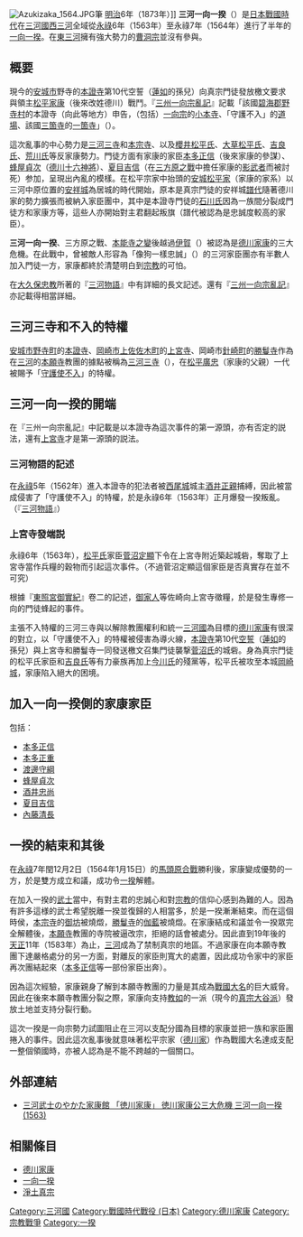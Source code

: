 {{Infobox Military Conflict
|conflict=三河一向一揆
|partof=
|image=
|caption=
|date=[[永祿|永祿]]6年（1563年）－永祿7年（1564年）
|place=[[三河國|三河國]]西三河全域
|territory=
|result=[[德川家康|德川家康]]在優勢下成立和議，成功令[[一揆|一揆]]解體
|combatant1=[[櫻井松平家|松平家]]
|combatant2=[[一向宗|一向宗]]
|combatant3=
|commander1=[[松平元康|松平元康]]
|commander2=[[一向一揆|一向一揆]]
|commander3=
|strength1=
|strength2=
|strength3=
|casualties1=
|casualties2=
|casualties3=
|notes=
}}
{{Campaignbox 德川家重大戰役}}
[[File:Azukizaka_1564.JPG|thumb]]筆 [[明治|明治]]6年（1873年）]]
'''三河一向一揆'''（{{Jpn|j=三河一向一揆|hg=みかわいっこういっき|rm=Mikawaikkōikki}}）是[[日本戰國時代|日本戰國時代]]在[[三河國|三河國]][[西三河|西三河]]全域從[[永祿|永祿]]6年（1563年）至永祿7年（1564年）進行了半年的[[一向一揆|一向一揆]]。在[[東三河|東三河]]擁有強大勢力的[[曹洞宗|曹洞宗]]並沒有參與。

== 概要 ==
現今的[[安城市_(日本)|安城市]]野寺的[[本證寺|本證寺]]第10代空誓（[[蓮如|蓮如]]的孫兒）向真宗門徒發放檄文要求與領主[[松平家康|松平家康]]（後來改姓德川）戰鬥。『[[三州一向宗亂記|三州一向宗亂記]]』記載「該國[[碧海郡|碧海郡]][[野寺村|野寺村]]的本證寺（向此等地方）申告，（包括）[[一向宗|一向宗]]的[[小本寺|小本寺]]、「守護不入」的[[道場|道場]]、該國[[三箇寺|三箇寺]]的[[一箇寺|一箇寺]]」（{{lang|ja|当国碧海郡野寺村の本證寺と申すは、一向宗の小本寺にて、守護不入の道場、当国三箇寺の其の一箇寺なり}}）。

這次亂事的中心勢力是[[三河三寺|三河三寺]]和[[本宗寺|本宗寺]]、以及[[櫻井松平氏|櫻井松平氏]]、[[大草松平氏|大草松平氏]]、[[吉良氏|吉良氏]]、[[荒川氏|荒川氏]]等反家康勢力。門徒方面有家康的家臣[[本多正信|本多正信]]（後來家康的參謀）、[[蜂屋貞次|蜂屋貞次]]（[[德川十六神將|德川十六神將]]）、[[夏目吉信|夏目吉信]]（在[[三方原之戰|三方原之戰]]中擔任家康的[[影武者|影武者]]而被討死）参加，呈現出內亂的模樣。在松平宗家中抬頭的[[安城松平家|安城松平家]]（家康的家系）以三河中原位置的[[安祥城|安祥城]]為居城的時代開始，原本是真宗門徒的安祥城[[譜代|譜代]]隨著德川家的勢力擴張而被納入家臣團中，其中是本證寺門徒的[[石川氏|石川氏]]因為一族間分裂成門徒方和家康方等，這些人亦開始對主君翻起叛旗（譜代被認為是忠誠度較高的家臣）。

'''三河一向一揆'''、三方原之戰、[[本能寺之變|本能寺之變]]後越過[[伊賀國|伊賀]]（{{link-ja|伊贺穿越|伊賀越え}}）被認為是[[德川家康|德川家康]]的三大危機。在此戰中，曾被敵人形容為「像狗一樣忠誠」（{{lang|ja|犬のように忠実}}）的三河家臣團亦有半數人加入門徒一方，家康都終於清楚明白到[[宗教|宗教]]的可怕。

在[[大久保忠教|大久保忠教]]所著的『[[三河物語|三河物語]]』中有詳細的長文記述。還有『[[三州一向宗亂記|三州一向宗亂記]]』亦記載得相當詳細。

== 三河三寺和不入的特權 ==
[[安城市_(日本)|安城市]][[野寺町|野寺町]]的[[本證寺|本證寺]]、[[岡崎市|岡崎市]][[上佐佐木町|上佐佐木町]]的[[上宮寺|上宮寺]]、岡崎市[[針崎町|針崎町]]的[[勝鬘寺|勝鬘寺]]作為在[[三河|三河]]的[[本願寺|本願寺]]教團的據點被稱為[[三河三寺|三河三寺]]（{{lang|ja|三河三ヶ寺}}），在[[松平廣忠|松平廣忠]]（家康的父親）一代被賜予「[[守護使不入|守護使不入]]」的特權。

== 三河一向一揆的開端 ==
在『三州一向宗亂記』中記載是以本證寺為這次事件的第一源頭，亦有否定的説法，還有[[上宮寺|上宮寺]]才是第一源頭的説法。

=== 三河物語的記述 ===
在[[永祿|永祿]]5年（1562年）進入本證寺的犯法者被[[西尾城|西尾城]]城主[[酒井正親|酒井正親]]捕縛，因此被當成侵害了「守護使不入」的特權，於是永祿6年（1563年）正月爆發一揆叛亂。（『[[三河物語|三河物語]]』）

=== 上宮寺發端説 ===
永祿6年（1563年），[[松平氏|松平氏]]家臣[[菅沼定顯|菅沼定顯]]下令在上宮寺附近築起城砦，奪取了上宮寺當作兵糧的穀物而引起這次事件。（不過菅沼定顯這個家臣是否真實存在並不可究）

根據『[[東照宮御實紀|東照宮御實紀]]』卷二的記述，[[御家人|御家人]]等佐崎向上宮寺徵糧，於是發生專修一向的門徒蜂起的事件。

主張不入特權的三河三寺與以解除教團權利和統一[[三河國|三河國]]為目標的[[德川家康|德川家康]]有很深的對立，以「守護使不入」的特權被侵害為導火線，[[本證寺|本證寺]]第10代[[空誓|空誓]]（[[蓮如|蓮如]]的孫兒）與上宮寺和勝鬘寺一同發送檄文召集門徒襲撃[[菅沼氏|菅沼氏]]的城砦。身為真宗門徒的松平氏家臣和[[吉良氏|吉良氏]]等有力豪族再加上[[今川氏|今川氏]]的殘黨等，松平氏被攻至本城[[岡崎城|岡崎城]]，家康陷入絕大的困境。

== 加入一向一揆側的家康家臣 ==
包括：
*[[本多正信|本多正信]]
*[[本多正重|本多正重]]
*[[渡邊守綱|渡邊守綱]]
*[[蜂屋貞次|蜂屋貞次]]
*[[酒井忠尚|酒井忠尚]]
*[[夏目吉信|夏目吉信]]
*[[內藤清長|內藤清長]]

== 一揆的結束和其後 ==
在[[永祿|永祿]]7年閏12月2日（1564年1月15日）的[[馬頭原合戰|馬頭原合戰]]勝利後，家康變成優勢的一方，於是雙方成立和議，成功令[[一揆|一揆]]解體。

在加入一揆的[[武士_(日本)|武士]]當中，有對主君的忠誠心和對[[宗教|宗教]]的信仰心感到為難的人。因為有許多這様的武士希望脱離一揆並復歸的人相當多，於是一揆漸漸結束。而在這個時侯，[[本宗寺|本宗寺]]的[[御坊|御坊]]被燒燬，[[勝鬘寺|勝鬘寺]]的[[伽藍|伽藍]]被燒燬。在家康結成和議並令一揆眾完全解體後，[[本願寺|本願寺]]教團的寺院被逼改宗，拒絕的話會被處分。因此直到19年後的[[天正_(日本)|天正]]11年（1583年）為止，[[三河|三河]]成為了禁制真宗的地區。不過家康在向本願寺教團下達嚴格處分的另一方面，對離反的家臣則寬大的處置，因此成功令家中的家臣再次團結起來（[[本多正信|本多正信]]等一部份家臣出奔）。

因為這次經驗，家康親身了解到本願寺教團的力量是其成為[[戰國大名|戰國大名]]的巨大威脅。因此在後來本願寺教團分裂之際，家康向支持[[教如|教如]]的一派（現今的[[真宗大谷派|真宗大谷派]]）發放土地並支持分裂行動。

這次一揆是一向宗勢力試圖阻止在三河以支配分國為目標的家康並把一族和家臣團捲入的事件。因此這次亂事後就意味著松平宗家（[[德川家|德川家]]）作為戰國大名達成支配一整個領國時，亦被人認為是不能不跨越的一個關口。

== 外部連結 ==
*[http://okazakipark.com/museum/iyeyasu/rekishi/kar102.htm 三河武士のやかた家康館 「徳川家康」 徳川家康公三大危機 三河一向一揆(1563)]{{Wayback|url=http://okazakipark.com/museum/iyeyasu/rekishi/kar102.htm |date=20150123200801 }}

== 相關條目 ==
*[[德川家康|德川家康]]
*[[一向一揆|一向一揆]]
*[[淨土真宗|淨土真宗]]

[[Category:三河國|Category:三河國]]
[[Category:戰國時代戰役_(日本)|Category:戰國時代戰役 (日本)]]
[[Category:德川家康|Category:德川家康]]
[[Category:宗教戰爭|Category:宗教戰爭]]
[[Category:一揆|Category:一揆]]